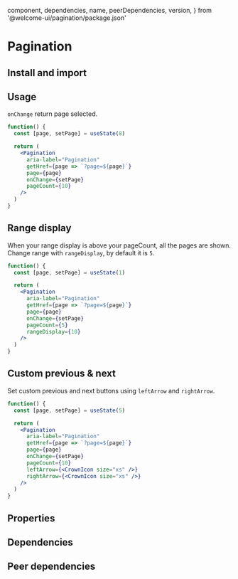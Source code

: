 
  component,
  dependencies,
  name,
  peerDependencies,
  version,
} from '@welcome-ui/pagination/package.json'

# Pagination

<tagversion version={version} name={name} component={component} />

## Install and import

<usage component={component} name={name} peerDependencies={peerDependencies} />

## Usage

`onChange` return page selected.

```jsx
function() {
  const [page, setPage] = useState(8)

  return (
    <Pagination
      aria-label="Pagination"
      getHref={page => `?page=${page}`}
      page={page}
      onChange={setPage}
      pageCount={10}
    />
  )
}
```

## Range display

When your range display is above your pageCount, all the pages are shown.<br />Change range with `rangeDisplay`, by default it is `5`.

```jsx
function() {
  const [page, setPage] = useState(1)

  return (
    <Pagination
      aria-label="Pagination"
      getHref={page => `?page=${page}`}
      page={page}
      onChange={setPage}
      pageCount={5}
      rangeDisplay={10}
    />
  )
}
```

## Custom previous & next

Set custom previous and next buttons using `leftArrow` and `rightArrow`.

```jsx
function() {
  const [page, setPage] = useState(5)

  return (
    <Pagination
      aria-label="Pagination"
      getHref={page => `?page=${page}`}
      page={page}
      onChange={setPage}
      pageCount={10}
      leftArrow={<CrownIcon size="xs" />}
      rightArrow={<CrownIcon size="xs" />}
    />
  )
}
```

## Properties

<props propTypes={props.propTypes.Pagination} />

## Dependencies

<dependencies dependencies={dependencies} />

## Peer dependencies

<dependencies dependencies={peerDependencies} />

